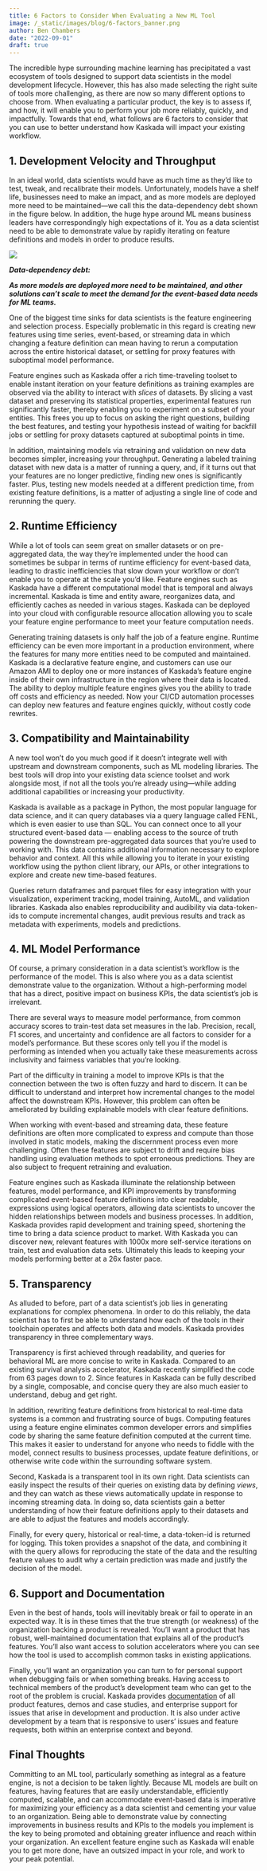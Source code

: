 ```yaml
---
title: 6 Factors to Consider When Evaluating a New ML Tool
image: /_static/images/blog/6-factors_banner.png
author: Ben Chambers
date: "2022-09-01"
draft: true
---
```


The incredible hype surrounding machine learning has precipitated a vast ecosystem of tools designed to support data scientists in the model development lifecycle. However, this has also made selecting the right suite of tools more challenging, as there are now so many different options to choose from. When evaluating a particular product, the key is to assess if, and how, it will enable you to perform your job more reliably, quickly, and impactfully. Towards that end, what follows are 6 factors to consider that you can use to better understand how Kaskada will impact your existing workflow.

## 1. Development Velocity and Throughput

In an ideal world, data scientists would have as much time as they’d like to test, tweak, and recalibrate their models. Unfortunately, models have a shelf life, businesses need to make an impact, and as more models are deployed more need to be maintained—we call this the data-dependency debt shown in the figure below. In addition, the huge hype around ML means business leaders have correspondingly high expectations of it. You as a data scientist need to be able to demonstrate value by rapidly iterating on feature definitions and models in order to produce results.

![](/_static/images/blog/6-factors_development-and-velocity.png)

**_Data-dependency debt:_**

**_As more models are deployed more need to be maintained, and other solutions can't scale to meet the demand for the event-based data needs for ML teams._**

One of the biggest time sinks for data scientists is the feature engineering and selection process. Especially problematic in this regard is creating new features using time series, event-based, or streaming data in which changing a feature definition can mean having to rerun a computation across the entire historical dataset, or settling for proxy features with suboptimal model performance.

Feature engines such as Kaskada offer a rich time-traveling toolset to enable instant iteration on your feature definitions as training examples are observed via the ability to interact with  _slices_  of datasets. By slicing a vast dataset and preserving its statistical properties, experimental features run significantly faster, thereby enabling you to experiment on a subset of your entities. This frees you up to focus on asking the right questions, building the best features, and testing your hypothesis instead of waiting for backfill jobs or settling for proxy datasets captured at suboptimal points in time.

In addition, maintaining models via retraining and validation on new data becomes simpler, increasing your throughput. Generating a labeled training dataset with new data is a matter of running a query, and, if it turns out that your features are no longer predictive, finding new ones is significantly faster. Plus, testing new models needed at a different prediction time, from existing feature definitions, is a matter of adjusting a single line of code and rerunning the query.

## 2. Runtime Efficiency

While a lot of tools can seem great on smaller datasets or on pre-aggregated data, the way they’re implemented under the hood can sometimes be subpar in terms of runtime efficiency for event-based data, leading to drastic inefficiencies that slow down your workflow or don’t enable you to operate at the scale you’d like. Feature engines such as Kaskada have a different computational model that is temporal and always incremental. Kaskada is time and entity aware, reorganizes data, and efficiently caches as needed in various stages. Kaskada can be deployed into your cloud with configurable resource allocation allowing you to scale your feature engine performance to meet your feature computation needs.

Generating training datasets is only half the job of a feature engine. Runtime efficiency can be even more important in a production environment, where the features for many more entities need to be computed and maintained. Kaskada is a declarative feature engine, and customers can use our Amazon AMI to deploy one or more instances of Kaskada's feature engine inside of their own infrastructure in the region where their data is located. The ability to deploy multiple feature engines gives you the ability to trade off costs and efficiency as needed. Now your CI/CD automation processes can deploy new features and feature engines quickly, without costly code rewrites.

## 3. Compatibility and Maintainability

A new tool won’t do you much good if it doesn’t integrate well with upstream and downstream components, such as ML modeling libraries. The best tools will drop into your existing data science toolset and work alongside most, if not all the tools you’re already using—while adding additional capabilities or increasing your productivity.

Kaskada is available as a package in Python, the most popular language for data science, and it can query databases via a query language called FENL, which is even easier to use than SQL. You can connect once to all your structured event-based data — enabling access to the source of truth powering the downstream pre-aggregated data sources that you’re used to working with. This data contains additional information necessary to explore behavior and context. All this while allowing you to iterate in your existing workflow using the python client library, our APIs, or other integrations to explore and create new time-based features.

Queries return dataframes and parquet files for easy integration with your visualization, experiment tracking, model training, AutoML, and validation libraries. Kaskada also enables reproducibility and audibility via data-token-ids to compute incremental changes, audit previous results and track as metadata with experiments, models and predictions.

## 4. ML Model Performance

Of course, a primary consideration in a data scientist’s workflow is the performance of the model. This is also where you as a data scientist demonstrate value to the organization. Without a high-performing model that has a direct, positive impact on business KPIs, the data scientist’s job is irrelevant.

There are several ways to measure model performance, from common accuracy scores to train-test data set measures in the lab. Precision, recall, F1 scores, and uncertainty and confidence are all factors to consider for a model's performance. But these scores only tell you if the model is performing as intended when you actually take these measurements across inclusivity and fairness variables that you’re looking.

Part of the difficulty in training a model to improve KPIs is that the connection between the two is often fuzzy and hard to discern. It can be difficult to understand and interpret how incremental changes to the model affect the downstream KPIs. However, this problem can often be ameliorated by building explainable models with clear feature definitions.

When working with event-based and streaming data, these feature definitions are often more complicated to express and compute than those involved in static models, making the discernment process even more challenging. Often these features are subject to drift and require bias handling using evaluation methods to spot erroneous predictions. They are also subject to frequent retraining and evaluation.

Feature engines such as Kaskada illuminate the relationship between features, model performance, and KPI improvements by transforming complicated event-based feature definitions into clear readable, expressions using logical operators, allowing data scientists to uncover the hidden relationships between models and business processes. In addition, Kaskada provides rapid development and training speed, shortening the time to bring a data science product to market. With Kaskada you can discover new, relevant features with 1000x more self-service iterations on train, test and evaluation data sets. Ultimately this leads to keeping your models performing better at a 26x faster pace.

## 5. Transparency

As alluded to before, part of a data scientist’s job lies in generating explanations for complex phenomena. In order to do this reliably, the data scientist has to first be able to understand how each of the tools in their toolchain operates and affects both data and models. Kaskada provides transparency in three complementary ways.

Transparency is first achieved through readability, and queries for behavioral ML are more concise to write in Kaskada. Compared to an existing survival analysis accelerator, Kaskada recently simplified the code from 63 pages down to 2. Since features in Kaskada can be fully described by a single, composable, and concise query they are also much easier to understand, debug and get right.

In addition, rewriting feature definitions from historical to real-time data systems is a common and frustrating source of bugs. Computing features using a feature engine eliminates common developer errors and simplifies code by sharing the same feature definition computed at the current time. This makes it easier to understand for anyone who needs to fiddle with the model, connect results to business processes, update feature definitions, or otherwise write code within the surrounding software system.

Second, Kaskada is a transparent tool in its own right. Data scientists can easily inspect the results of their queries on existing data by defining  _views_, and they can watch as these views automatically update in response to incoming streaming data. In doing so, data scientists gain a better understanding of how their feature definitions apply to their datasets and are able to adjust the features and models accordingly.

Finally, for every query, historical or real-time, a data-token-id is returned for logging. This token provides a snapshot of the data, and combining it with the query allows for reproducing the state of the data and the resulting feature values to audit why a certain prediction was made and justify the decision of the model.

## 6. Support and Documentation

Even in the best of hands, tools will inevitably break or fail to operate in an expected way. It is in these times that the true strength (or weakness) of the organization backing a product is revealed. You’ll want a product that has robust, well-maintained documentation that explains all of the product’s features. You’ll also want access to solution accelerators where you can see how the tool is used to accomplish common tasks in existing applications.

Finally, you’ll want an organization you can turn to for personal support when debugging fails or when something breaks. Having access to technical members of the product’s development team who can get to the root of the problem is crucial. Kaskada provides [documentation](https://kaskada.io/guide) of all product features, demos and case studies, and enterprise support for issues that arise in development and production. It is also under active development by a team that is responsive to users’ issues and feature requests, both within an enterprise context and beyond.

## Final Thoughts

Committing to an ML tool, particularly something as integral as a feature engine, is not a decision to be taken lightly. Because ML models are built on features, having features that are easily understandable, efficiently computed, scalable, and can accommodate event-based data is imperative for maximizing your efficiency as a data scientist and cementing your value to an organization. Being able to demonstrate value by connecting improvements in business results and KPIs to the models you implement is the key to being promoted and obtaining greater influence and reach within your organization. An excellent feature engine such as Kaskada will enable you to get more done, have an outsized impact in your role, and work to your peak potential.